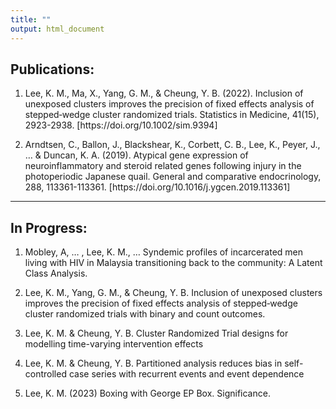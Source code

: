 ```yaml
---
title: ""
output: html_document
---
```


## Publications:
1. Lee, K. M., Ma, X., Yang, G. M., & Cheung, Y. B. (2022). Inclusion of unexposed clusters improves the precision of fixed effects analysis of stepped‐wedge cluster randomized trials. Statistics in Medicine, 41(15), 2923-2938. [https://doi.org/10.1002/sim.9394]

2. Arndtsen, C., Ballon, J., Blackshear, K., Corbett, C. B., Lee, K., Peyer, J., ... & Duncan, K. A. (2019). Atypical gene expression of neuroinflammatory and steroid related genes following injury in the photoperiodic Japanese quail. General and comparative endocrinology, 288, 113361-113361. [https://doi.org/10.1016/j.ygcen.2019.113361]

<hr>
## In Progress:
1. Mobley, A, … , Lee, K. M., … Syndemic profiles of incarcerated men living with HIV in Malaysia transitioning back to the community: A Latent Class Analysis.

2. Lee, K. M., Yang, G. M., & Cheung, Y. B. Inclusion of unexposed clusters improves the precision of fixed effects analysis of stepped‐wedge cluster randomized trials with binary and count outcomes.

3. Lee, K. M. & Cheung, Y. B. Cluster Randomized Trial designs for modelling time-varying intervention effects

4. Lee, K. M. & Cheung, Y. B. Partitioned analysis reduces bias in self-controlled case series with recurrent events and event dependence

5. Lee, K. M. (2023) Boxing with George EP Box. Significance.